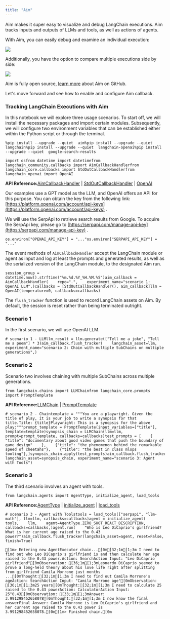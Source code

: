 ```yaml
---
title: "Aim"
---
```


Aim makes it super easy to visualize and debug LangChain executions. Aim tracks inputs and outputs of LLMs and tools, as well as actions of agents.

With Aim, you can easily debug and examine an individual execution:

![](/images/oss/integrations/providers/aim_tracking/13848158/227784778-06b806c7-74a1-4d15-ab85-9ece09b458aa.png)

Additionally, you have the option to compare multiple executions side by side:

![](/images/oss/integrations/providers/aim_tracking/13848158/227784994-699b24b7-e69b-48f9-9ffa-e6a6142fd719.png)

Aim is fully open source, [learn more](https://github.com/aimhubio/aim) about Aim on GitHub.

Let's move forward and see how to enable and configure Aim callback.

### Tracking LangChain Executions with Aim

In this notebook we will explore three usage scenarios. To start off, we will install the necessary packages and import certain modules. Subsequently, we will configure two environment variables that can be established either within the Python script or through the terminal.

```
%pip install --upgrade --quiet  aim%pip install --upgrade --quiet  langchain%pip install --upgrade --quiet  langchain-openai%pip install --upgrade --quiet  google-search-results
```

```
import osfrom datetime import datetimefrom langchain_community.callbacks import AimCallbackHandlerfrom langchain_core.callbacks import StdOutCallbackHandlerfrom langchain_openai import OpenAI
```

**API Reference:**[AimCallbackHandler](https://python.langchain.com/api_reference/community/callbacks/langchain_community.callbacks.aim_callback.AimCallbackHandler.html) | [StdOutCallbackHandler](https://python.langchain.com/api_reference/core/callbacks/langchain_core.callbacks.stdout.StdOutCallbackHandler.html) | [OpenAI](https://python.langchain.com/api_reference/openai/llms/langchain_openai.llms.base.OpenAI.html)

Our examples use a GPT model as the LLM, and OpenAI offers an API for this purpose. You can obtain the key from the following link: [https://platform.openai.com/account/api-keys](https://platform.openai.com/account/api-keys) .

We will use the SerpApi to retrieve search results from Google. To acquire the SerpApi key, please go to [https://serpapi.com/manage-api-key](https://serpapi.com/manage-api-key) .

```
os.environ["OPENAI_API_KEY"] = "..."os.environ["SERPAPI_API_KEY"] = "..."
```

The event methods of `AimCallbackHandler` accept the LangChain module or agent as input and log at least the prompts and generated results, as well as the serialized version of the LangChain module, to the designated Aim run.

```
session_group = datetime.now().strftime("%m.%d.%Y_%H.%M.%S")aim_callback = AimCallbackHandler(    repo=".",    experiment_name="scenario 1: OpenAI LLM",)callbacks = [StdOutCallbackHandler(), aim_callback]llm = OpenAI(temperature=0, callbacks=callbacks)
```

The `flush_tracker` function is used to record LangChain assets on Aim. By default, the session is reset rather than being terminated outright.

### Scenario 1

In the first scenario, we will use OpenAI LLM.

```
# scenario 1 - LLMllm_result = llm.generate(["Tell me a joke", "Tell me a poem"] * 3)aim_callback.flush_tracker(    langchain_asset=llm,    experiment_name="scenario 2: Chain with multiple SubChains on multiple generations",)
```

### Scenario 2

Scenario two involves chaining with multiple SubChains across multiple generations.

```
from langchain.chains import LLMChainfrom langchain_core.prompts import PromptTemplate
```

**API Reference:**[LLMChain](https://python.langchain.com/api_reference/langchain/chains/langchain.chains.llm.LLMChain.html) | [PromptTemplate](https://python.langchain.com/api_reference/core/prompts/langchain_core.prompts.prompt.PromptTemplate.html)

```
# scenario 2 - Chaintemplate = """You are a playwright. Given the title of play, it is your job to write a synopsis for that title.Title: {title}Playwright: This is a synopsis for the above play:"""prompt_template = PromptTemplate(input_variables=["title"], template=template)synopsis_chain = LLMChain(llm=llm, prompt=prompt_template, callbacks=callbacks)test_prompts = [    {        "title": "documentary about good video games that push the boundary of game design"    },    {"title": "the phenomenon behind the remarkable speed of cheetahs"},    {"title": "the best in class mlops tooling"},]synopsis_chain.apply(test_prompts)aim_callback.flush_tracker(    langchain_asset=synopsis_chain, experiment_name="scenario 3: Agent with Tools")
```

### Scenario 3

The third scenario involves an agent with tools.

```
from langchain.agents import AgentType, initialize_agent, load_tools
```

**API Reference:**[AgentType](https://python.langchain.com/api_reference/langchain/agents/langchain.agents.agent_types.AgentType.html) | [initialize\_agent](https://python.langchain.com/api_reference/langchain/agents/langchain.agents.initialize.initialize_agent.html) | [load\_tools](https://python.langchain.com/api_reference/community/agent_toolkits/langchain_community.agent_toolkits.load_tools.load_tools.html)

```
# scenario 3 - Agent with Toolstools = load_tools(["serpapi", "llm-math"], llm=llm, callbacks=callbacks)agent = initialize_agent(    tools,    llm,    agent=AgentType.ZERO_SHOT_REACT_DESCRIPTION,    callbacks=callbacks,)agent.run(    "Who is Leo DiCaprio's girlfriend? What is her current age raised to the 0.43 power?")aim_callback.flush_tracker(langchain_asset=agent, reset=False, finish=True)
```

```
[1m> Entering new AgentExecutor chain...[0m[32;1m[1;3m I need to find out who Leo DiCaprio's girlfriend is and then calculate her age raised to the 0.43 power.Action: SearchAction Input: "Leo DiCaprio girlfriend"[0mObservation: [36;1m[1;3mLeonardo DiCaprio seemed to prove a long-held theory about his love life right after splitting from girlfriend Camila Morrone just months ...[0mThought:[32;1m[1;3m I need to find out Camila Morrone's ageAction: SearchAction Input: "Camila Morrone age"[0mObservation: [36;1m[1;3m25 years[0mThought:[32;1m[1;3m I need to calculate 25 raised to the 0.43 powerAction: CalculatorAction Input: 25^0.43[0mObservation: [33;1m[1;3mAnswer: 3.991298452658078[0mThought:[32;1m[1;3m I now know the final answerFinal Answer: Camila Morrone is Leo DiCaprio's girlfriend and her current age raised to the 0.43 power is 3.991298452658078.[0m[1m> Finished chain.[0m
```
